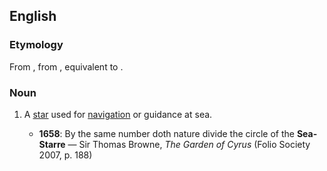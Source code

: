 {{also|seastar|sea star}}
==English==
===Etymology===
From {{etyl|enm|en}} {{recons|sesterre|lang=enm}}, from {{etyl|ang|en}} {{term|sæsteorra|sǣsteorra|a star which guides mariners at sea|lang=ang}}, equivalent to {{compound|sea|star|lang=en}}.

===Noun===
{{en-noun}}

# {{obsolete}} A [[star]] used for [[navigation]] or guidance at sea.
#*'''1658''': By the same number doth nature divide the circle of the '''Sea-Starre''' — Sir Thomas Browne, ''The Garden of Cyrus'' (Folio Society 2007, p. 188)